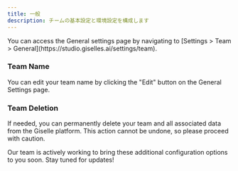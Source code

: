 ```yaml
---
title: 一般
description: チームの基本設定と環境設定を構成します
---
```


<Info>
You can access the General settings page by navigating to [Settings > Team > General](https://studio.giselles.ai/settings/team).
</Info>

### Team Name

You can edit your team name by clicking the "Edit" button on the General Settings page.

### Team Deletion

If needed, you can permanently delete your team and all associated data from the Giselle platform. This action cannot be undone, so please proceed with caution.

Our team is actively working to bring these additional configuration options to you soon. Stay tuned for updates!
